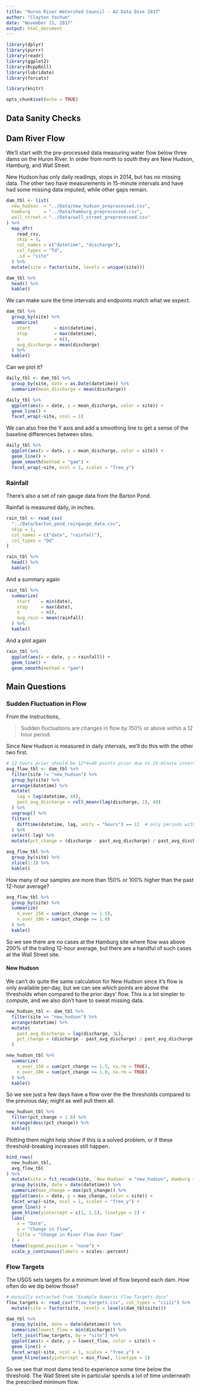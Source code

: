 ```yaml
---
title: "Huron River Watershed Council - A2 Data Dive 2017"
author: "Clayton Yochum"
date: "November 11, 2017"
output: html_document
---
```


```r
library(dplyr)
library(purrr)
library(readr)
library(ggplot2)
library(RcppRoll)
library(lubridate)
library(forcats)

library(knitr)

opts_chunk$set(echo = TRUE)
```

## Data Sanity Checks

## Dam River Flow

We'll start with the pre-processed data measuring water flow below three dams on the Huron River. In order from north to south they are New Hudson, Hamburg, and Wall Street.

New Hudson has only daily readings, stops in 2014, but has no missing data. The other two have measurements in 15-minute intervals and have had some missing data imputed, while other gaps remain.

```r

dam_tbl <- list(
  new_hudson  = "../Data/new_hudson_preprocessed.csv",
  hamburg     = "../Data/hamburg_preprocessed.csv",
  wall_street = "../Data/wall_street_preprocessed.csv"
) %>%
  map_dfr(
    read_csv,
    skip = 1,
    col_names = c("datetime", "discharge"),
    col_types = "Td",
    .id = "site"
  ) %>%
  mutate(site = factor(site, levels = unique(site)))

dam_tbl %>%
  head() %>%
  kable()
```

We can make sure the time intervals and endpoints match what we expect.

```r

dam_tbl %>%
  group_by(site) %>%
  summarize(
    start         = min(datetime),
    stop          = max(datetime),
    n             = n(),
    avg_discharge = mean(discharge)
  ) %>%
  kable()
```

Can we plot it?

```r

daily_tbl <- dam_tbl %>%
  group_by(site, date = as.Date(datetime)) %>%
  summarize(mean_discharge = mean(discharge))

daily_tbl %>% 
  ggplot(aes(x = date, y = mean_discharge, color = site)) +
  geom_line() +
  facet_wrap(~site, ncol = 1)
```

We can also free the Y axis and add a smoothing line to get a sense of the baseline differences between sites.

```r

daily_tbl %>%
  ggplot(aes(x = date, y = mean_discharge, color = site)) +
  geom_line() +
  geom_smooth(method = "gam") +
  facet_wrap(~site, ncol = 1, scales = "free_y")
```

### Rainfall

There's also a set of rain gauge data from the Barton Pond.

Rainfall is measured daily, in inches.

```r

rain_tbl <- read_csv(
  "../Data/barton_pond_raingauge_data.csv",
  skip = 1,
  col_names = c("date", "rainfall"),
  col_types = "Dd"
)

rain_tbl %>%
  head() %>%
  kable()
```

And a summary again

```r

rain_tbl %>%
  summarize(
    start    = min(date),
    stop     = max(date),
    n        = n(),
    avg_rain = mean(rainfall)
  ) %>%
  kable()
```

And a plot again

```r

rain_tbl %>%
  ggplot(aes(x = date, y = rainfall)) +
  geom_line() +
  geom_smooth(method = "gam")
```


## Main Questions

### Sudden Fluctuation in Flow

From the instructions, 

> Sudden fluctuations are changes in flow by 150% or above within a 12 hour period.

Since New Hudson is measured in daily intervals, we'll do this with the other two first.

```r

# 12 hours prior should be 12*4=48 points prior due to 15-minute interval
avg_flow_tbl <- dam_tbl %>%
  filter(site != "new_hudson") %>%
  group_by(site) %>% 
  arrange(datetime) %>%
  mutate(
    lag = lag(datetime, 48),
    past_avg_discharge = roll_meanr(lag(discharge, 1), 48)
  ) %>%
  ungroup() %>%
  filter(
    difftime(datetime, lag, units = "hours") == 12  # only periods with full data
  ) %>%
  select(-lag) %>%
  mutate(pct_change = (discharge - past_avg_discharge) / past_avg_discharge)

avg_flow_tbl %>%
  group_by(site) %>%
  slice(1:3) %>%
  kable()
```

How many of our samples are more than 150% or 100% higher than the past 12-hour average?

```r

avg_flow_tbl %>%
  group_by(site) %>%
  summarize(
    n_over_150 = sum(pct_change >= 1.5),
    n_over_100 = sum(pct_change >= 1.0)
  ) %>%
  kable()
```

So we see there are no cases at the Hamburg site where flow was above 200% of the trailing 12-hour average, but there are a handful of such cases at the Wall Street site.

#### New Hudson

We can't do quite the same calculation for New Hudson since it's flow is only available per-day, but we can see which points are above the thresholds when compared to the prior days' flow. This is a lot simpler to compute, and we also don't have to sweat missing data.

```r

new_hudson_tbl <- dam_tbl %>%
  filter(site == "new_hudson") %>%
  arrange(datetime) %>%
  mutate(
    past_avg_discharge = lag(discharge, 1L),
    pct_change = (discharge - past_avg_discharge) / past_avg_discharge
  )

new_hudson_tbl %>%
  summarize(
    n_over_150 = sum(pct_change >= 1.5, na.rm = TRUE),
    n_over_100 = sum(pct_change >= 1.0, na.rm = TRUE)
  ) %>%
  kable()
```

So we see just a few days have a flow over the the thresholds compared to the previous day; might as well pull them all.

```r

new_hudson_tbl %>%
  filter(pct_change > 1.0) %>%
  arrange(desc(pct_change)) %>%
  kable()
```

Plotting them might help show if this is a solved problem, or if these threshold-breaking increases still happen.

```r

bind_rows(
  new_hudson_tbl,
  avg_flow_tbl
) %>%
  mutate(site = fct_recode(site, `New Hudson` = "new_hudson", Hamburg = "hamburg", `Wall Street` = "wall_street")) %>%
  group_by(site, date = date(datetime)) %>%
  summarize(max_change = max(pct_change)) %>%
  ggplot(aes(x = date, y = max_change, color = site)) +
  facet_wrap(~site, ncol = 1, scales = "free_y") +
  geom_line() +
  geom_hline(yintercept = c(1, 1.5), linetype = 2) +
  labs(
    x = "Date",
    y = "Change in Flow",
    title = "Change in River Flow Over Time"
  ) +
  theme(legend.position = "none") +
  scale_y_continuous(labels = scales::percent)
```


### Flow Targets

The USGS sets targets for a minimum level of flow beyond each dam. How often do we dip below those?

```r

# manually extracted from "Example Numeric Flow Targets.docx"
flow_targets <- read_csv("flow_targets.csv", col_types = "ciiii") %>%
  mutate(site = factor(site, levels = levels(dam_tbl$site)))

dam_tbl %>%
  group_by(site, date = date(datetime)) %>%
  summarize(lowest_flow = min(discharge)) %>%
  left_join(flow_targets, by = "site") %>%
  ggplot(aes(x = date, y = lowest_flow, color = site)) +
  geom_line() +
  facet_wrap(~site, ncol = 1, scales = "free_y") +
  geom_hline(aes(yintercept = min_flow), linetype = 2)
```

So we see that most dams tend to experience some time below the threshold. The Wall Street site in particular spends a lot of time underneath the prescribed minimum flow.



